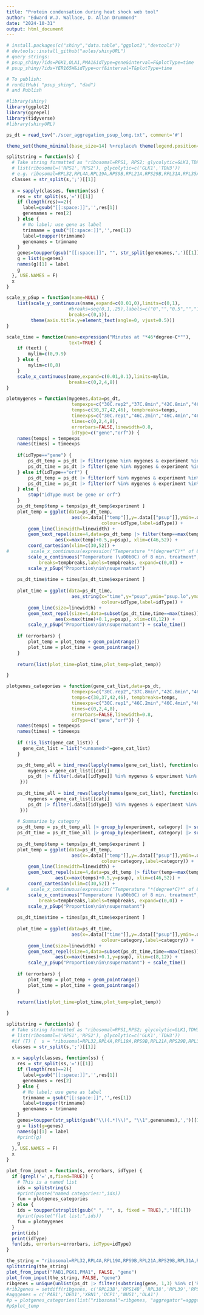 ---
title: "Protein condensation during heat shock web tool"
author: "Edward W.J. Wallace, D. Allan Drummond"
date: "2024-10-31"
output: html_document
---

```{r setup}
# install.packages(c("shiny","data.table","ggplot2","devtools"))
# devtools::install_github("aoles/shinyURL")
# query strings:
# psup_shiny/?ids=PGK1,OLA1,PMA1&idType=gene&interval=F&plotType=time
# psup_shiny/?ids=YER165W&idType=orf&interval=T&plotType=time

# To publish:
# runGitHub( "psup_shiny", "dad")
# and Publish

#library(shiny)
library(ggplot2)
library(ggrepel)
library(tidyverse)
#library(shinyURL)
```

```{r load_data}
ps_dt = read_tsv("./scer_aggregation_psup_long.txt", comment='#')

theme_set(theme_minimal(base_size=14) %+replace% theme(legend.position="none"))
```
```{r funcs}

splitstring = function(s) {
  # Take string formatted as "ribosomal=RPS1, RPS2; glycolytic=GLK1,TDH3" and split into a
  # list(ribosomal=('RPS1','RPS2'), glycolytic=c('GLK1','TDH3'))
  # e.g. ribosomal=RPL32,RPL4A,RPL19A,RPS9B,RPL21A,RPS29B,RPL31A,RPL35A,RPL4B; glycolytic=GLK1,TDH3; agg=ded1, pab1; pma1; pgk1
  classes = str_split(s,';')[[1]]
  
  x = sapply(classes, function(ss) {
    res = str_split(ss,'=')[[1]]
    if (length(res)==2){
      label=gsub("[[:space:]]",'',res[1])
      genenames = res[2]
    } else {
      # No label; use gene as label
      trimname = gsub("[[:space:]]",'',res[1])
      label=toupper(trimname)
      genenames = trimname
    }
    genes=toupper(gsub("[[:space:]]", "", str_split(genenames,',')[[1]]))
    g = list(g=genes)
    names(g)[1] = label
    g
  }, USE.NAMES = F)
  x
}

scale_y_pSup = function(name=NULL) {
    list(scale_y_continuous(name,expand=c(0.01,0),limits=c(0,1),
                       #breaks=seq(0,1,.25),labels=c("0","","0.5","","1"))
                       breaks=c(0,1)),
         theme(axis.title.y=element_text(angle=0, vjust=0.5)))
}

scale_time = function(name=expression("Minutes at "*46*degree~C*""),
                       text=TRUE) {
    if (text) {
        mylim=c(0,9.9)
    } else {
        mylim=c(0,8)
    }
    scale_x_continuous(name,expand=c(0.01,0.1),limits=mylim,
                       breaks=c(0,2,4,8))
}

plotmygenes = function(mygenes,data=ps_dt,
                        tempexps=c("30C.rep2","37C.8min","42C.8min","46C.8min"),
                        temps=c(30,37,42,46), tempbreaks=temps,
                        timeexps=c("30C.rep1","46C.2min","46C.4min","46C.8min"),
                        times=c(0,2,4,8), 
                        errorbars=FALSE,linewidth=0.8,
                        idType=c("gene","orf")) {
    names(temps) = tempexps
    names(times) = timeexps
    
    if(idType=="gene") {
        ps_dt_temp = ps_dt |> filter(gene %in% mygenes & experiment %in% tempexps)
        ps_dt_time = ps_dt |> filter(gene %in% mygenes & experiment %in% timeexps)
    } else if(idType=="orf") {
        ps_dt_temp = ps_dt |> filter(orf %in% mygenes & experiment %in% tempexps)
        ps_dt_time = ps_dt |> filter(orf %in% mygenes & experiment %in% timeexps)
    } else {
        stop("idType must be gene or orf")
    }
    ps_dt_temp$temp = temps[ps_dt_temp$experiment ]
    plot_temp = ggplot(data=ps_dt_temp,
                        aes(x=.data[["temp"]],y=.data[["psup"]],ymin=.data[["psup.lo"]],ymax=.data[["psup.hi"]],
                                   colour=idType,label=idType)) +
        geom_line(linewidth=linewidth) + 
        geom_text_repel(size=4,data=ps_dt_temp |> filter(temp==max(temps)),
                  aes(x=max(temp)+0.5,y=psup), xlim=c(46,52)) +
        coord_cartesian(xlim=c(30,52)) +
#        scale_x_continuous(expression("Temperature "*(degree*C)*" of 8 min. treatment"),
        scale_x_continuous("Temperature (\u00b0C) of 8 min. treatment",
            breaks=tempbreaks,labels=tempbreaks, expand=c(0,0)) +
        scale_y_pSup("Proportion\nin\nsupernatant")
    
    ps_dt_time$time = times[ps_dt_time$experiment ]
    
    plot_time = ggplot(data=ps_dt_time,
                        aes_string(x="time",y="psup",ymin="psup.lo",ymax="psup.hi",
                                   colour=idType,label=idType)) +
        geom_line(size=linewidth) +
        geom_text_repel(size=4,data=subset(ps_dt_time,time==max(times)),
                  aes(x=max(time)+0.1,y=psup), xlim=c(8,12)) +
        scale_y_pSup("Proportion\nin\nsupernatant") + scale_time()
    
    if (errorbars) {
        plot_temp = plot_temp + geom_pointrange()
        plot_time = plot_time + geom_pointrange()
    }
    
    return(list(plot_time=plot_time,plot_temp=plot_temp))

}

plotgenes_categories = function(gene_cat_list,data=ps_dt,
                        tempexps=c("30C.rep2","37C.8min","42C.8min","46C.8min"),
                        temps=c(30,37,42,46), tempbreaks=temps,
                        timeexps=c("30C.rep1","46C.2min","46C.4min","46C.8min"),
                        times=c(0,2,4,8), 
                        errorbars=FALSE,linewidth=0.8,
                        idType=c("gene","orf")) {
    names(temps) = tempexps
    names(times) = timeexps
    
    if (!is_list(gene_cat_list)) {
      gene_cat_list = list("<unnamed>"=gene_cat_list)
    }

    ps_dt_temp_all = bind_rows(lapply(names(gene_cat_list), function(cat) {
        mygenes = gene_cat_list[[cat]]
        ps_dt |> filter(.data[[idType]] %in% mygenes & experiment %in% tempexps) |> mutate(category=cat)
     }))
    
    ps_dt_time_all = bind_rows(lapply(names(gene_cat_list), function(cat) {
        mygenes = gene_cat_list[[cat]]
        ps_dt |> filter(.data[[idType]] %in% mygenes & experiment %in% timeexps) |> mutate(category=cat)
     }))
    
    # Summarize by category
    ps_dt_temp = ps_dt_temp_all |> group_by(experiment, category) |> summarise(sd=sd(psup,na.rm=T), se=sd/sqrt(n()), psup=mean(psup), psup.lo=psup-sd, psup.hi=psup+sd, category=first(category))
    ps_dt_time = ps_dt_time_all |> group_by(experiment, category) |> summarise(sd=sd(psup,na.rm=T), se=sd/sqrt(n()), psup=mean(psup), psup.lo=psup-sd, psup.hi=psup+sd, category=first(category))
    
    ps_dt_temp$temp = temps[ps_dt_temp$experiment ]
    plot_temp = ggplot(data=ps_dt_temp,
                        aes(x=.data[["temp"]],y=.data[["psup"]],ymin=.data[["psup.lo"]],ymax=.data[["psup.hi"]],
                                   colour=category,label=category)) +
        geom_line(linewidth=linewidth) + 
        geom_text_repel(size=4,data=ps_dt_temp |> filter(temp==max(temps)),
                  aes(x=max(temps)+0.5,y=psup), xlim=c(46,52)) +
        coord_cartesian(xlim=c(30,52)) +
#        scale_x_continuous(expression("Temperature "*(degree*C)*" of 8 min. treatment"),
        scale_x_continuous("Temperature (\u00b0C) of 8 min. treatment",
            breaks=tempbreaks,labels=tempbreaks, expand=c(0,0)) +
        scale_y_pSup("Proportion\nin\nsupernatant")
    
    ps_dt_time$time = times[ps_dt_time$experiment ]
    
    plot_time = ggplot(data=ps_dt_time,
                        aes(x=.data[["time"]],y=.data[["psup"]],ymin=.data[["psup.lo"]],ymax=.data[["psup.hi"]],
                                   colour=category,label=category)) +
        geom_line(size=linewidth) +
        geom_text_repel(size=4,data=subset(ps_dt_time,time==max(times)),
                  aes(x=max(times)+0.1,y=psup), xlim=c(8,12)) +
        scale_y_pSup("Proportion\nin\nsupernatant") + scale_time()
    
    if (errorbars) {
        plot_temp = plot_temp + geom_pointrange()
        plot_time = plot_time + geom_pointrange()
    }
    
    return(list(plot_time=plot_time,plot_temp=plot_temp))

}
```


```{r agg}
splitstring = function(s) {
  # Take string formatted as "ribosomal=RPS1,RPS2; glycolytic=GLK1,TDH3" and split into a
  # list(ribosomal=('RPS1','RPS2'), glycolytic=c('GLK1','TDH3'))
  #if (T) {  s = "ribosomal=RPL32,RPL4A,RPL19A,RPS9B,RPL21A,RPS29B,RPL31A,RPL35A,RPL4B; glycolytic=GLK1,TDH3; agg=ded1,pab1; pma1; pgk1" }
  classes = str_split(s,';')[[1]]
  
  x = sapply(classes, function(ss) {
    res = str_split(ss,'=')[[1]]
    if (length(res)==2){
      label=gsub("[[:space:]]",'',res[1])
      genenames = res[2]
    } else {
      # No label; use gene as label
      trimname = gsub("[[:space:]]",'',res[1])
      label=toupper(trimname)
      genenames = trimname
    }
    genes=toupper(str_split(gsub("\\((.*)\\)", "\\1",genenames),',')[[1]])
    g = list(g=genes)
    names(g)[1] = label
    #print(g)
    g
  }, USE.NAMES = F)
  x
}

plot_from_input = function(s, errorbars, idType) {
  if (grepl('=',s,fixed=TRUE)) { 
    # This is a named list
    ids = splitstring(s)
    #print(paste("named categories:",ids))
    fun = plotgenes_categories
  } else {
    ids = toupper(strsplit(gsub(" ", "", s, fixed = TRUE),",")[[1]])
    #print(paste("flat list:",ids))
    fun = plotmygenes
  }
  print(ids)
  print(idType)
  fun(ids, errorbars=errorbars, idType=idType)
}

the_string = "ribosomal=RPL32,RPL4A,RPL19A,RPS9B,RPL21A,RPS29B,RPL31A,RPL35A,RPL4B; glycolytic=GLK1,TDH3; agg=ded1, pab1; pma1; pgk1"
splitstring(the_string)
plot_from_input("PAB1,PGK1,PMA1", FALSE, "gene")
plot_from_input(the_string, FALSE, "gene")
ribgenes = unique(unlist(ps_dt |> filter(substring(gene, 1,3) %in% c('RPL','RPS')) |> select(gene)))
#rib2genes = setdiff(ribgenes, c('RPL23B','RPS14B','RPL38','RPL39','RPS27'))
#agggenes = c('PAB1','DED1','XRN1','DCP1','NUG1','OLA1')
#p = plotgenes_categories(list("ribosomal"=ribgenes, "aggregator"=agggenes), idType='gene', errorbars = TRUE)
#p$plot_temp

```